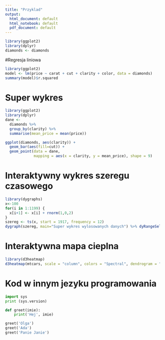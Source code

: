 ---
title: "Przyklad"
output:
  html_document: default
  html_notebook: default
  pdf_document: default
---

```{r echo=FALSE, message=FALSE, warning=FALSE}
library(ggplot2)
library(dplyr)
diamonds <- diamonds
```

#Regresja liniowa

```{r warning=FALSE}
library(ggplot2)
model <- lm(price ~ carat + cut + clarity + color, data = diamonds)
summary(model)$r.squared
```

# Super wykres

```{r warning=FALSE, message=FALSE}
library(ggplot2)
library(dplyr)
dane <- 
  diamonds %>% 
  group_by(clarity) %>% 
  summarise(mean_price = mean(price))

ggplot(diamonds, aes(clarity)) + 
  geom_bar(aes(fill=cut)) +
  geom_point(data = dane, 
             mapping = aes(x = clarity, y = mean_price), shape = 9)
```

# Interaktywny wykres szeregu czasowego

```{r warning=FALSE}
library(dygraphs)
x<-100
for(i in 1:1199) {
  x[i+1] <- x[i] + rnorm(1,0,2)
}
szereg <- ts(x, start = 1917, frequency = 12)
dygraph(szereg, main="Super wykres wylosowanych danych") %>% dyRangeSelector(dateWindow = c("1920-01-01", "1950-01-01"))
```


# Interaktywna mapa cieplna

```{r warning=FALSE}
library(d3heatmap)
d3heatmap(mtcars, scale = "column", colors = "Spectral", dendrogram = "none")
```

# Kod w innym jezyku programowania

```{python, engine.path = 'C:/Users/Adrianna/Anaconda3/python'}
import sys
print (sys.version)

def greet(imie):
    print('Hej', imie)

greet('Olga')
greet('Ada')
greet('Panie Janie')
    
```
